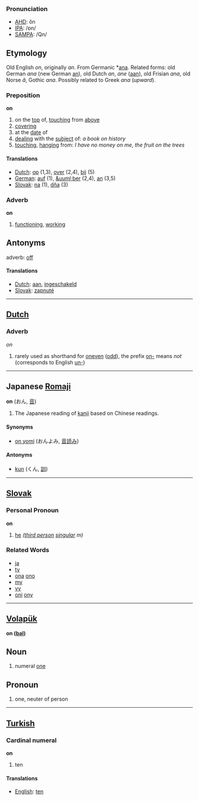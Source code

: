 ===Pronunciation===
*[[w:AHD|AHD]]: ŏn
*[[w:IPA|IPA]]: /ɒn/
*[[w:SAMPA|SAMPA]]: /Qn/

==Etymology==

Old English ''on'', originally ''an''. From Germanic *[[ana]]. Related forms: old German ''ana'' (new German [[an]]), old Dutch ''an'', ''ane'' ([[aan]]), old Frisian ''ana'', old Norse ''&acirc;'', Gothic ''ana''. Possibly related to Greek ''ana'' (''upward'').

===Preposition===
'''on'''

# on the [[top]] of, [[touch]]ing from [[above]]
# [[covering]]
# at the [[date]] of
# [[deal]]ing with the [[subject]] of: ''a book on history''
# [[touch]]ing, [[hang]]ing from: ''I have no money on me'', ''the fruit on the trees''

====Translations====
*[[Dutch]]: [[op]] (1,3), [[over]] (2,4), [[bij]] (5)
*[[German]]: [[auf]] (1), [[&uuml;ber]] (2,4), [[an]] (3,5)
*[[Slovak]]: [[na]] (1), [[dňa]] (3)

===Adverb===
'''on'''

# [[function]]ing, [[work]]ing

==Antonyms==

adverb: [[off]]

====Translations====
*[[Dutch]]: [[aan]], [[ingeschakeld]]
*[[Slovak]]: [[zapnuté]]

----

==[[Dutch]]==
===Adverb===
''on''

# rarely used as shorthand for [[oneven]] ([[odd]]), the prefix [[on-]] means ''not'' (corresponds to English [[un-]])

----

==Japanese [[Romaji]]==
'''on''' (おん, [[音]])

#The Japanese reading of [[kanji]] based on Chinese readings.

====Synonyms====
*[[on yomi]] (おんよみ, [[音読み]])<!-- hyphenated? -->

====Antonyms====
*[[kun]] (くん, [[訓]])

----

==[[Slovak]]==
===Personal Pronoun===
'''on'''
# [[he]] ''([[third person]] [[singular]] m)''
===Related Words===
* [[ja]]
* [[ty]]
* [[ona]] [[ono]]
* [[my]]
* [[vy]]
* [[oni]] [[ony]]
----

==[[Volapük]]==
'''on ([[bal]])'''  
== Noun == 
# numeral [[one]]

== Pronoun ==
# one, neuter of person

----

==[[Turkish]]==

=== Cardinal numeral ===

'''on'''

# ten

====Translations====

*[[English]]: [[ten]]